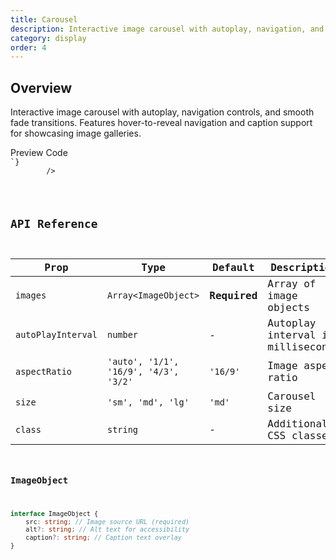 ```yaml
---
title: Carousel
description: Interactive image carousel with autoplay, navigation, and smooth transitions
category: display
order: 4
---
```



## Overview

Interactive image carousel with autoplay, navigation controls, and smooth fade transitions. Features hover-to-reveal navigation and caption support for showcasing image galleries.

<Tabs defaultValue="preview" class="h-auto">
    <TabsList variant="pills" slot="list">
        <TabsTrigger value="preview" variant="pills">
            Preview
        </TabsTrigger>
        <TabsTrigger value="code" variant="pills">
            Code
        </TabsTrigger>
    </TabsList>
    <TabsContent
        value="preview"
        preview
        class="space-y-6 justify-center items-center"
    >
        <Carousel
            images={[
                {
                    src: 'https://images.unsplash.com/photo-1506905925346-21bda4d32df4?w=800&h=600&fit=crop&auto=format',
                    alt: 'Mountain landscape',
                    caption: 'Snow-capped mountain at golden hour',
                },
                {
                    src: 'https://images.unsplash.com/photo-1441974231531-c6227db76b6e?w=800&h=600&fit=crop&auto=format',
                    alt: 'Forest path',
                    caption: 'Peaceful trail through autumn woods',
                },
                {
                    src: 'https://images.unsplash.com/photo-1469474968028-56623f02e42e?w=800&h=600&fit=crop&auto=format',
                    alt: 'Desert landscape',
                    caption: 'Vast desert under starry sky',
                },
            ]}
            size="lg"
            aspectRatio="16/9"
            autoPlayInterval={4000}
        />
    </TabsContent>
    <TabsContent value="code">
        <Code
            language="astro"
            code={`---
---
<Carousel
    images={[
        {
            src: 'https://images.unsplash.com/photo-1506905925346-21bda4d32df4?w=800&h=600&fit=crop&auto=format',
            alt: 'Mountain landscape',
            caption: 'Snow-capped mountain at golden hour'
        },
        {
            src: 'https://images.unsplash.com/photo-1441974231531-c6227db76b6e?w=800&h=600&fit=crop&auto=format',
            alt: 'Forest path',
            caption: 'Peaceful trail through autumn woods'
        },
        {
            src: 'https://images.unsplash.com/photo-1469474968028-56623f02e42e?w=800&h=600&fit=crop&auto=format',
            alt: 'Desert landscape',
            caption: 'Vast desert under starry sky'
        }
    ]}
    size="lg"
    aspectRatio="16/9"
    autoPlayInterval={4000}
    />
`}
        />
    </TabsContent>
</Tabs>

## API Reference

| Prop               | Type                                  | Default      | Description                       |
| ------------------ | ------------------------------------- | ------------ | --------------------------------- |
| `images`           | `Array<ImageObject>`                  | **Required** | Array of image objects            |
| `autoPlayInterval` | `number`                              | -            | Autoplay interval in milliseconds |
| `aspectRatio`      | `'auto', '1/1', '16/9', '4/3', '3/2'` | `'16/9'`     | Image aspect ratio                |
| `size`             | `'sm', 'md', 'lg'`                    | `'md'`       | Carousel size                     |
| `class`            | `string`                              | -            | Additional CSS classes            |

### ImageObject

```typescript
interface ImageObject {
    src: string; // Image source URL (required)
    alt?: string; // Alt text for accessibility
    caption?: string; // Caption text overlay
}
```
